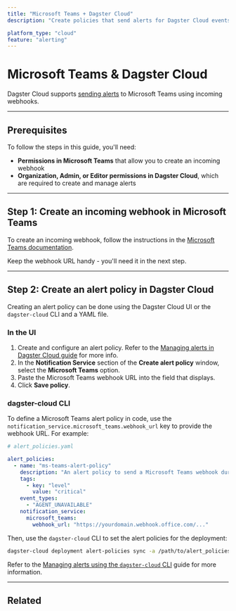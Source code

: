 ```yaml
---
title: "Microsoft Teams + Dagster Cloud"
description: "Create policies that send alerts for Dagster Cloud events to Microsoft Teams."

platform_type: "cloud"
feature: "alerting"
---
```


# Microsoft Teams & Dagster Cloud

<ApplicableDagsterProduct />

Dagster Cloud supports [sending alerts](/dagster-plus/managing-deployments/alerts) to Microsoft Teams using incoming webhooks.

---

## Prerequisites

To follow the steps in this guide, you'll need:

- **Permissions in Microsoft Teams** that allow you to create an incoming webhook
- **Organization, Admin, or Editor permissions in Dagster Cloud**, which are required to create and manage alerts

---

## Step 1: Create an incoming webhook in Microsoft Teams

To create an incoming webhook, follow the instructions in the [Microsoft Teams documentation](https://docs.microsoft.com/en-us/microsoftteams/platform/webhooks-and-connectors/how-to/add-incoming-webhook).

Keep the webhook URL handy - you'll need it in the next step.

---

## Step 2: Create an alert policy in Dagster Cloud

Creating an alert policy can be done using the Dagster Cloud UI or the `dagster-cloud` CLI and a YAML file.

<TabGroup>
<TabItem name="In the UI">

### In the UI

1. Create and configure an alert policy. Refer to the [Managing alerts in Dagster Cloud guide](/dagster-plus/managing-deployments/alerts/managing-alerts-in-ui) for more info.
2. In the **Notification Service** section of the **Create alert policy** window, select the **Microsoft Teams** option.
3. Paste the Microsoft Teams webhook URL into the field that displays.
4. Click **Save policy**.

</TabItem>
<TabItem name="dagster-cloud CLI">

### dagster-cloud CLI

To define a Microsoft Teams alert policy in code, use the `notification_service.microsoft_teams.webhook_url` key to provide the webhook URL. For example:

```yaml file=/dagster_cloud/alerts/microsoft_teams_policy.yaml
# alert_policies.yaml

alert_policies:
  - name: "ms-teams-alert-policy"
    description: "An alert policy to send a Microsoft Teams webhook during job failure."
    tags:
      - key: "level"
        value: "critical"
    event_types:
      - "AGENT_UNAVAILABLE"
    notification_service:
      microsoft_teams:
        webhook_url: "https://yourdomain.webhook.office.com/..."
```

Then, use the `dagster-cloud` CLI to set the alert policies for the deployment:

```bash file=/dagster_cloud/alerts/cli_commands.yaml startafter=start_set_alerts endbefore=end_set_alerts
dagster-cloud deployment alert-policies sync -a /path/to/alert_policies.yaml
```

Refer to the [Managing alerts using the `dagster-cloud` CLI](/dagster-plus/managing-deployments/alerts/managing-alerts-cli) guide for more information.

</TabItem>
</TabGroup>

---

## Related

<ArticleList>
  <ArticleListItem
    title="Dagster Cloud alerts"
    href="/dagster-plus/managing-deployments/alerts"
  ></ArticleListItem>
  <ArticleListItem
    title="Managing alerts in Dagster Cloud"
    href="/dagster-plus/managing-deployments/alerts/managing-alerts-in-ui"
  ></ArticleListItem>
  <ArticleListItem
    title="Managing alerts using the dagster-cloud CLI"
    href="/dagster-plus/managing-deployments/alerts/managing-alerts-cli"
  ></ArticleListItem>
  <ArticleListItem
    title="Deployment settings"
    href="/dagster-plus/managing-deployments/deployment-settings-reference"
  ></ArticleListItem>
  <ArticleListItem
    title="dagster-cloud CLI"
    href="/dagster-plus/managing-deployments/dagster-cloud-cli"
  ></ArticleListItem>
  <ArticleListItem
    title="dagster_cloud.yaml"
    href="/dagster-plus/managing-deployments/dagster-cloud-yaml"
  ></ArticleListItem>
</ArticleList>
